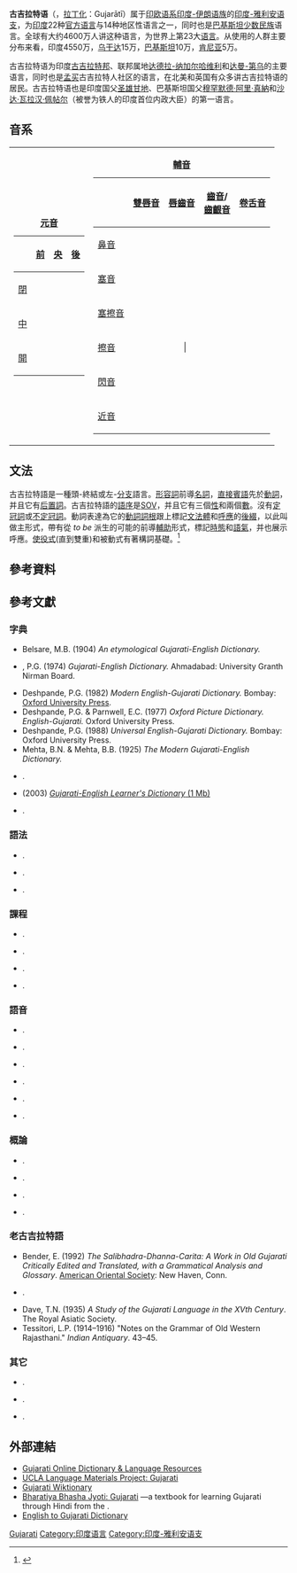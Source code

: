 {{Infobox language
| name          = 古吉拉特语
| nativename    = {{lang|gu|ગુજરાતી}} ''Gujǎrātī''
| pronunciation = /gudʒ.(ə)'ɾat̪i/
| region        = {{IND}}<br>{{PAK}}<br>{{SAF}}<br>{{UGA}}<br>{{TAN}}<br>{{KEN}}<br>{{USA}}<br>{{UK}}<br>{{AUS}}<br>{{NZL}}<br>{{FIJ}}<br>{{CAN}}<br>{{ZAM}}<br>{{ZIM}}
| speakers      = 4.61千萬<ref name="eth">{{Harvnb|Gordon|2005}}</ref>
<!-- 過時參數 | rank          = 26 -->
| familycolor   = Indo-European
| fam1          = [[印欧语系|印欧语系]]
| fam2          = [[印度-伊朗语族|印度-伊朗语族]]
| fam3          = [[印度-雅利安语支|印度-雅利安语支]]
| fam4          = 西部印度-雅利安語
| script        = [[古吉拉特文|古吉拉特文]]
| nation        = {{IND}}[[古吉拉特邦|古吉拉特邦]]<ref name="eth"/><ref>{{Harvnb|Dwyer|1995|p=5}}</ref>
| iso1          = gu
| iso2          = guj
| iso3          = guj
<!-- 過時參數 | SIL           = GJR -->
| lingua        = 59-AAF-h
| glotto        = guja1252
| glottorefname = Gujarati
| map           = Gujaratispeakers.png
| mapcaption    = Distribution of native Gujarati speakers in India
| notice        = Indic
| notice2       = IPA
}}
'''古吉拉特语'''（{{lang|gu|ગુજરાતી}}，[[拉丁化|拉丁化]]：Gujarātī）属于[[印欧语系|印欧语系]][[印度-伊朗语族|印度-伊朗语族]]的[[印度-雅利安语支|印度-雅利安语支]]，为[[印度|印度]]22种[[官方语言|官方语言]]与14种地区性语言之一，同时也是[[巴基斯坦|巴基斯坦]][[少数民族|少数民族]]语言。全球有大约4600万人讲这种语言，为世界上第23大[[语言|语言]]。从使用的人群主要分布来看，印度4550万，[[乌干达|乌干达]]15万，[[巴基斯坦|巴基斯坦]]10万，[[肯尼亚|肯尼亚]]5万。

古吉拉特语为印度[[古吉拉特邦|古吉拉特邦]]、联邦属地[[达德拉-纳加尔哈维利|达德拉-纳加尔哈维利]]和[[达曼-第乌|达曼-第乌]]的主要语言，同时也是[[孟买|孟买]]古吉拉特人社区的语言，在北美和英国有众多讲古吉拉特语的居民。古吉拉特语也是印度国父[[圣雄甘地|圣雄甘地]]、巴基斯坦国父[[穆罕默德·阿里·真納|穆罕默德·阿里·真納]]和[[沙达·瓦拉汉·佩帖尔|沙达·瓦拉汉·佩帖尔]]（被誉为铁人的印度首位内政大臣）的第一语言。

== 音系 ==
{{main|古吉拉特語音系}}
{|
|-
|
{| class="wikitable" style="text-align:center;"
|+'''[[元音|元音]]'''
! !![[前元音|前]] !! [[央元音|央]] !![[後元音|後]]
|-
! [[閉元音|閉]]
|{{IPA|i}}|| ||colspan="2"|{{IPA|u}}
|-
! rowspan="2"|[[中元音|中]]
|{{IPA|e}}||||{{IPA|o}}
|-
|{{IPA|ɛ}}||{{IPA|ə}}||{{IPA|ɔ}}
|-
! [[開元音|開]]
| ||{{IPA|ɑ}}||
|}
|
{|class="wikitable"
|+'''[[輔音|輔音]]'''
!
! colspan="2" | [[雙唇音|雙唇音]]
! colspan="2" | [[唇齒音|唇齒音]]
! colspan="2" | [[齒音|齒音]]/<br />[[齒齦音|齒齦音]]
! colspan="2" | [[卷舌音|卷舌音]]
! colspan="2" | [[齦後音|齦後音]]/<br>[[硬腭音|硬腭音]]
! colspan="2" | [[軟腭音|軟腭音]]
! colspan="2" | [[聲門音|聲門音]]
|- align=center
! [[鼻音_(辅音)|鼻音]]
| colspan="2" | {{IPA|m}}
| colspan="2" |
| colspan="2" | {{IPA|n}}
| colspan="2" | {{IPA|ɳ}}
| colspan="2" |
| colspan="2" |
| colspan="2" |
|- align=center
! [[塞音|塞音]]
| {{IPA|p<br />pʰ}}
| {{IPA|b<br />bʱ}}
| colspan="2" |
| {{IPA|t̪<br />t̪ʰ}}
| {{IPA|d̪<br />d̪ʱ}}
| {{IPA|ʈ<br />ʈʰ}}
| {{IPA|ɖ<br />ɖʱ}}
| colspan="2" |
| {{IPA|k<br />kʰ}}
| {{IPA|g<br />gʱ}}
| colspan="2" |
|-align=center
! [[塞擦音|塞擦音]]
| colspan="2" | 
| colspan="2" |
| colspan="2" | 
| colspan="2" | 
| {{IPA|tʃ<br />tʃʰ}}
| {{IPA|dʒ<br />dʒʱ}}
| colspan="2" | 
| colspan="2" |
|- align=center
! [[擦音|擦音]]
| colspan="2" |
|
| |
| {{IPA|s}}
| 
| colspan="2" |
| {{IPA|ʃ}}
|
|
|
| 
| {{IPA|ɦ}}
|- align=center
! [[閃音|閃音]]
| colspan="2" |
| colspan="2" |
| colspan="2" |{{IPA|ɾ}} 
| colspan="2" |
| colspan="2" |
| colspan="2" |
| colspan="2" |
|- align=center
! [[近音|近音]]
| colspan="2" |
| colspan="2" | {{IPA|ʋ}}
| colspan="2" | {{IPA|l}}
| colspan="2" | {{IPA|ɭ}}
| colspan="2" | {{IPA|j}}
| colspan="2" |
| colspan="2" |
|}
|}

== 文法 ==
{{main|古吉拉特語語法}}
古吉拉特語是一種頭-終結或左-[[分支_(語言學)|分支]]語言。[[形容詞|形容詞]]前導[[名詞|名詞]]，[[直接賓語|直接賓語]]先於[[動詞|動詞]]，并且它有[[后置詞|后置詞]]。古吉拉特語的[[語序|語序]]是[[主賓謂結構|SOV]]，并且它有三個[[性_(語法)|性]]和兩個[[數_(語法)|數]]。沒有[[定冠詞|定冠詞]]或[[不定冠詞|不定冠詞]]。動詞表達為它的[[詞根|動詞詞根]]跟上標記[[體_(語法)|文法體]]和[[呼應_(語言學)|呼應]]的[[後綴|後綴]]，以此叫做主形式，帶有從 ''to be'' 派生的可能的前導[[助動詞|輔助]]形式，標記[[時態|時態]]和[[語氣|語氣]]，并也展示呼應。[[使役式|使役式]](直到雙重)和被動式有著構詞基礎。<ref>{{Harvnb|Mistry|2001|pp=276-277}}</ref>

== 參考資料 ==
{{reflist}}

==參考文獻 ==
{{refbegin|2}}
===字典===
*Belsare, M.B. (1904) ''An etymological Gujarati-English Dictionary.''
*{{link-en|Deshpande|Deshpande}}, P.G. (1974) ''Gujarati-English Dictionary.'' Ahmadabad: University Granth Nirman Board.
*Deshpande, P.G. (1982) ''Modern English-Gujarati Dictionary.'' Bombay: [[牛津大學出版社|Oxford University Press]].
*Deshpande, P.G. & Parnwell, E.C. (1977) ''Oxford Picture Dictionary. English-Gujarati.'' Oxford University Press.
*Deshpande, P.G. (1988) ''Universal English-Gujarati Dictionary.'' Bombay: Oxford University Press.
*Mehta, B.N. & Mehta, B.B. (1925) ''The Modern Gujarati-English Dictionary.''
*{{Citation
 | last= Platts
 | first= J.T.
 | year= 1884
 | title= A dictionary of Urdu, classical Hindi, and English
 | place= London
 | publisher= W. H. Allen & Co
 | url= http://dsal.uchicago.edu/dictionaries/platts/
 | accessdate= 2016-05-01
 | archive-date= 2011-10-16
 | archive-url= https://web.archive.org/web/20111016190309/http://dsal.uchicago.edu/dictionaries/platts/
 | dead-url= yes
 }}.
*{{link-en|Suthar, B.|Babu Suthar}} (2003) [http://ccat.sas.upenn.edu/plc/gujarati/guj-engdictionary.pdf ''Gujarati-English Learner's Dictionary'' (1 Mb)]{{Wayback|url=http://ccat.sas.upenn.edu/plc/gujarati/guj-engdictionary.pdf |date=20110513235008 }}
*{{Citation
 | last= Turner
 | first= Ralph Lilley
 | authorlink= :en:Ralph Lilley Turner
 | year= 1966
 | title= A Comparative Dictionary of the Indo-Aryan Languages
 | place= London
 | publisher= Oxford University Press
 | url= http://dsal.uchicago.edu/dictionaries/soas/
 | accessdate= 2016-05-01
 | archive-date= 2021-01-25
 | archive-url= https://web.archive.org/web/20210125013946/https://dsal.uchicago.edu/dictionaries/soas/
 | dead-url= no
 }}.

===語法 ===
*{{Citation
 | last= Cardona
 | first= George
 | authorlink= :en:George Cardona
 | year= 1965
 | title= A Gujarati Reference Grammar
 | publisher= University of Pennsylvania Press
}}.
*{{Citation
 | last= Taylor
 | first= G.P.
 | year= 1908
 | title= The Student's Gujarati Grammar
 | place= New Delhi
 | publisher= Asian Educational Services
}}.
*{{Citation
 | last= Tisdall
 | first= W.S.
 | year= 1892
 | title= A Simplified Grammar of the Gujarati Language
 | url= https://archive.org/details/simplifiedgramma00tisdiala
}}.

===課程===
*{{Citation
 | last= Dave
 | first= Jagdish
 | year= 1995
 | title= Colloquial Gujarati
 | publisher= Routledge
 | edition= 2004
 | isbn= 0-415-09196-9
}}.
*{{Citation
 | last= {{link-en|Gujarati Literary Academy|Gujarati Literary Academy}} UK
 | first=
 | year= 1985
 | title= Text Books 1 to 5
 | publisher= Navabharat Sahitya Mandir Mumbai
 | edition= 1985
 }}.
*{{Citation 
 |last=Dwyer 
 |first=Rachel 
 |year=1995 
 |title=Teach Yourself Gujarati 
 |place=London 
 |publisher=Hodder and Stoughton 
 |url=http://www.racheldwyer.com/publications.html 
 |deadurl=yes 
 |archiveurl=https://web.archive.org/web/20080102081737/http://racheldwyer.com/publications.html 
 |archivedate=2008-01-02 
 |accessdate=2016-05-01 
 }}.
*{{Citation
 | last= Lambert
 | first= H.M.
 | year= 1971
 | title= Gujarati Language Course
 | publisher= Cambridge University Press
}}.

=== 語音 ===
*{{Citation
 | last= Dave
 | first= T.N.
 | title= Notes on Gujarati Phonology
 | journal= Bulletin of the School of Oriental Studies
 |volume= 6
 |issue= 3
 | year= 1931
 | pages= 673–678
 | url= http://links.jstor.org/sici?sici=1356-1898%281931%296%3A3%3C673%3ANOGP%3E2.0.CO%3B2-W
 | doi=10.1017/S0041977X00093174
 }}.
*{{Citation
 | last= Firth
 | first= J.R.
 | title= Phonetic Observations on Gujarati
 | journal= Bulletin of the School of Oriental and African Studies
 |volume= 20
 |issue= 1
 | year= 1957
 | pages= 231–241
 | url= http://links.jstor.org/sici?sici=0041-977X%281957%2920%3A1%2F3%3C231%3APOOG%3E2.0.CO%3B2-P
 | doi=10.1017/S0041977X00061802
 }}.
*{{Citation
 | last= Mistry
 | first= P.J.
 | year= 1997
 | chapter= Gujarati Phonology
 | editor-last= Kaye
 | editor-first= A.S.
 | title= Phonologies of Asia and Africa
 | place= Winona Lake
 | publisher= Eisenbrauns
}}.
*{{Citation
 | last= Pandit
 | first= P.B.
 | title= Historical Phonology of Gujarati Vowels
 | journal= Language
 |volume= 37
 |issue= 1
 | year= 1961
 | pages= 54–66
 | url= http://links.jstor.org/sici?sici=0097-8507%28196101%2F03%2937%3A1%3C54%3AHPOGV%3E2.0.CO%3B2-R
 | doi=10.2307/411249
 }}.
*{{Citation
 | last= Turner
 | first= Ralph Lilley
 | title= Gujarati Phonology
 | journal= Journal of the [[皇家亚洲学会|Royal Asiatic Society]]
 | year= 1921
 | pages= 505–544
 }}.
*{{Citation
 | last= Turner
 | first= Ralph Lilley
 | title= Indo-Aryan Nasals in Gujarati
 | journal= Journal of the Royal Asiatic Society
 | year= 1915
 | pages= 1033–1038
 }}.

===概論===
*{{Citation
 | last1= Cardona
 | first1= George
 | year= 2003
 | authorlink1= :en:George Cardona
 | last2= Suthar
 | first2= Babu
 | authorlink2= :en:Babu Suthar
 | chapter= Gujarati
 | url= https://books.google.com/books?id=jPR2OlbTbdkC&pg=PA659&dq=indo-aryan+languages
 | editor1-last= Cardona
 | editor1-first= George
 | editor2-last= Jain
 | editor2-first= Dhanesh
 | title= The Indo-Aryan Languages
 | publisher= Routledge
 | isbn= 978-0-415-77294-5
 | accessdate= 2016-05-01
 | archive-date= 2020-12-22
 | archive-url= https://web.archive.org/web/20201222120622/https://books.google.com/books?id=jPR2OlbTbdkC&pg=PA659&dq=indo-aryan+languages
 | dead-url= no
 }}.
*{{Citation
 | last= Dalby
 | first= Andrew
 | authorlink= :en:Andrew Dalby
 | year= 1998
 | chapter= Gujarati
 | title= Dictionary of languages: the definitive reference to more than 400 languages
 | place= New York
 | publisher= Columbia University Press
 | isbn= 0-231-11568-7
}}.
*{{Citation
 | last= Mistry
 | first= P.J.
 | year= 2003
 | chapter= Gujarati
 | editor-last= Frawley
 | editor-first= William
 | title= International Encyclopedia of Linguistics
 | edition= 2nd
 | place= Oxford
 | publisher= Oxford University Press
 |volume= 2
}}.
*{{Citation
 | last= Mistry
 | first= P.J.
 | year= 2001
 | chapter= Gujarati
 | editor1-last= Garry
 | editor1-first= Jane
 | editor2-last= Rubino
 | editor2-first= Carl
 | title= An encyclopedia of the world's major languages, past and present
 | publisher= New England Publishing Associates
}}.

=== 老古吉拉特語 ===
*Bender, E. (1992) ''The Salibhadra-Dhanna-Carita: A Work in Old Gujarati Critically Edited and Translated, with a Grammatical Analysis and Glossary''. [[美国东方学会|American Oriental Society]]: New Haven, Conn. {{ISBN|0-940490-73-0}}
*{{Citation
 | last= Brown
 | first= W.N.
 | title= An Old Gujarati Text of the Kalaka Story
 | journal= Journal of the American Oriental Society
 |volume= 58
 |issue= 1
 | year= 1938
 | pages= 5–29
 | url= http://links.jstor.org/sici?sici=0003-0279%28193803%2958%3A1%3C5%3AAOGTOT%3E2.0.CO%3B2-6
 | doi= 10.2307/594192
 }}.
*Dave, T.N. (1935) ''A Study of the Gujarati Language in the XVth Century''. The Royal Asiatic Society. {{ISBN|0-947593-30-6}}
*Tessitori, L.P. (1914–1916) "Notes on the Grammar of Old Western Rajasthani." ''Indian Antiquary''. 43–45.

=== 其它 ===
*{{Citation
 | last= Gajendragadkar
 | first= S.N.
 | year= 1972
 | title= Parsi Gujarati
 | place= Bombay
 | publisher= University of Bombay
}}.
*{{Citation
 | last= Masica
 | first= Colin
 | authorlink= :en:Colin Masica
 | year= 1991
 | title= The Indo-Aryan Languages
 | place= Cambridge
 | publisher= Cambridge University Press
 | isbn= 978-0-521-29944-2
 | url= https://books.google.com/books?id=J3RSHWePhXwC&printsec=frontcover&dq=indo-aryan+languages
 | accessdate= 2016-05-01
 | archive-date= 2020-12-22
 | archive-url= https://web.archive.org/web/20201222120659/https://books.google.com/books?id=J3RSHWePhXwC&printsec=frontcover&dq=indo-aryan+languages
 | dead-url= no
 }}.
*{{Citation
 | last= Mistry
 | first= P.J.
 | year= 1996
 | chapter= Gujarati Writing
 | editor1-last= Daniels
 | editor2-last= Bright
 | title= The World's Writing Systems
 | publisher= Oxford University Press
}}.
{{refend}}

== 外部連結 ==
{{InterWiki|code=gu}}
{{Wikibooks|Gujarati}}
{{Wikivoyage|Gujarati phrasebook|Gujarati|a phrasebook}}
*[https://www.viralgujarati.com Gujarati Online Dictionary & Language Resources] {{Wayback|url=http://www.gujaratilexicon.com/ |date=20210126132545 }}
*[https://web.archive.org/web/20100609012553/http://www.lmp.ucla.edu/Profile.aspx?menu=004&LangID=85 UCLA Language Materials Project: Gujarati]
*[http://gu.wiktionary.org Gujarati Wiktionary]
*[https://web.archive.org/web/20110723042536/http://www.ciil-ebooks.net/html/bbjgujarati/contents.html Bharatiya Bhasha Jyoti: Gujarati] —a textbook for learning Gujarati through Hindi from the {{link-en|Central Institute of Indian Languages|Central Institute of Indian Languages}}.
*[http://www.bdword.com/english-to-gujarati-dictionary- English to Gujarati Dictionary] {{Wayback|url=http://www.bdword.com/english-to-gujarati-dictionary- |date=20160610054153 }}

{{印度語言}}
{{巴基斯坦语言}}
{{Authority control}}

[[Category:印度官方語言|Gujarati]]
[[Category:印度语言|Category:印度语言]]
[[Category:印度-雅利安语支|Category:印度-雅利安语支]]